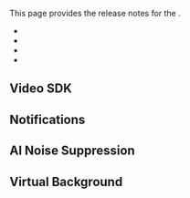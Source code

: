 

This page provides the release notes for the <Vpd k="NAME"/> <Vg k="VSDK_RELEASE" />.

- [<Vg k="VSDK"/>](#video-sdk)
- [<Vg k="NCS_LONG" />](#notifications)
- [<Vg k="RTEE_VB" />](#virtual-background)
- [<Vg k="RTEE_NS" />](#ains)

<a href="video-sdk"></a>
## Video SDK
<Web />
<Android />
<Ios />
<Macos />
<Unity />
<Flutter />
<ReactNative />
<Electron />
<Windows />

<a href="notifications"></a>
## Notifications

<NCS />

<a href="ains"></a>
## AI Noise Suppression

<AINS />

<a href="vb"></a>
## Virtual Background


<VB />